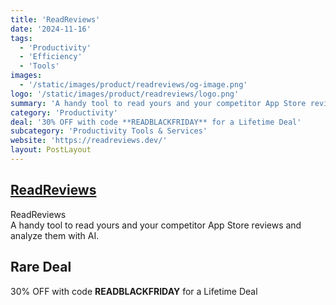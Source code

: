 ```yaml
---
title: 'ReadReviews'
date: '2024-11-16'
tags:
  - 'Productivity'
  - 'Efficiency'
  - 'Tools'
images:
  - '/static/images/product/readreviews/og-image.png'
logo: '/static/images/product/readreviews/logo.png'
summary: 'A handy tool to read yours and your competitor App Store reviews and analyze them with AI.'
category: 'Productivity'
deal: '30% OFF with code **READBLACKFRIDAY** for a Lifetime Deal'
subcategory: 'Productivity Tools & Services'
website: 'https://readreviews.dev/'
layout: PostLayout
---
```


## [ReadReviews](https://readreviews.dev/)

ReadReviews <br/>
A handy tool to read yours and your competitor App Store reviews and analyze them with AI.

## Rare Deal

30% OFF with code **READBLACKFRIDAY** for a Lifetime Deal
